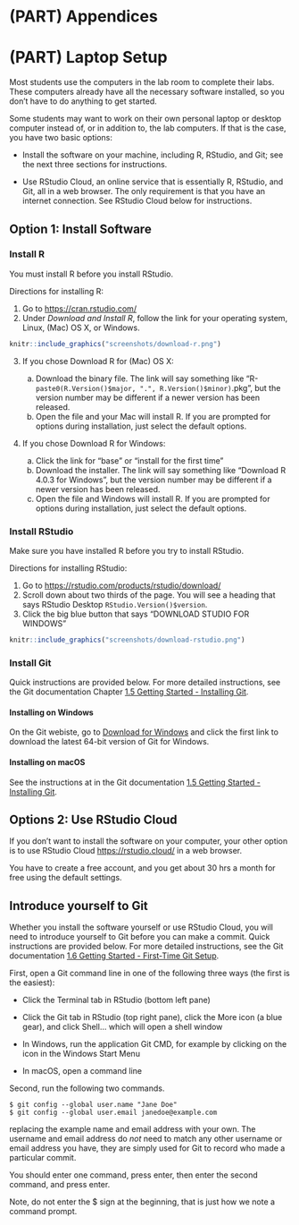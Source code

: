 # (PART) Appendices

# (PART) Laptop Setup

Most students use the computers in the lab room to complete their labs. These computers already have all the necessary software installed, so you don't have to do anything to get started.

Some students may want to work on their own personal laptop or desktop computer instead of, or in addition to, the lab computers. If that is the case, you have two basic options:

-   Install the software on your machine, including R, RStudio, and Git; see the next three sections for instructions.

-   Use RStudio Cloud, an online service that is essentially R, RStudio, and Git, all in a web browser. The only requirement is that you have an internet connection. See RStudio Cloud below for instructions.

## Option 1: Install Software

### Install R

You must install R before you install RStudio.

Directions for installing R:

1.  Go to <https://cran.rstudio.com/>
2.  Under *Download and Install R*, follow the link for your operating system, Linux, (Mac) OS X, or Windows.

```r
knitr::include_graphics("screenshots/download-r.png")
```

3.  If you chose Download R for (Mac) OS X:

    a.  Download the binary file. The link will say something like "R-`paste0(R.Version()$major, ".", R.Version()$minor)`.pkg", but the version number may be different if a newer version has been released.
    b.  Open the file and your Mac will install R. If you are prompted for options during installation, just select the default options.

4.  If you chose Download R for Windows:

    a.  Click the link for "base" or "install for the first time"
    b.  Download the installer. The link will say something like "Download R 4.0.3 for Windows", but the version number may be different if a newer version has been released.
    c.  Open the file and Windows will install R. If you are prompted for options during installation, just select the default options.

### Install RStudio

Make sure you have installed R before you try to install RStudio.

Directions for installing RStudio:

1.  Go to <https://rstudio.com/products/rstudio/download/>
2.  Scroll down about two thirds of the page. You will see a heading that says RStudio Desktop `RStudio.Version()$version`.
3.  Click the big blue button that says "DOWNLOAD STUDIO FOR WINDOWS"

```r
knitr::include_graphics("screenshots/download-rstudio.png")
```

### Install Git

Quick instructions are provided below. For more detailed instructions, see the Git documentation Chapter [1.5 Getting Started - Installing Git](https://git-scm.com/book/en/v2/Getting-Started-Installing-Git).

#### Installing on Windows

On the Git webiste, go to [Download for Windows](https://git-scm.com/download/win) and click the first link to download the latest 64-bit version of Git for Windows.

#### Installing on macOS

See the instructions at in the Git documentation [1.5 Getting Started - Installing Git](https://git-scm.com/book/en/v2/Getting-Started-Installing-Git).

## Options 2:  Use RStudio Cloud

If you don't want to install the software on your computer, your other option is to use RStudio Cloud <https://rstudio.cloud/> in a web browser.

You have to create a free account, and you get about 30 hrs a month for free using the default settings.

## Introduce yourself to Git

Whether you install the software yourself or use RStudio Cloud, you will need to introduce yourself to Git before you can make a commit. Quick instructions are provided below. For more detailed instructions, see the Git documentation [1.6 Getting Started - First-Time Git Setup](https://git-scm.com/book/en/v2/Getting-Started-First-Time-Git-Setup).

First, open a Git command line in one of the following three ways (the first is the easiest):

-   Click the Terminal tab in RStudio (bottom left pane)

-   Click the Git tab in RStudio (top right pane), click the More icon (a blue gear), and click Shell... which will open a shell window

-   In Windows, run the application Git CMD, for example by clicking on the icon in the Windows Start Menu

-   In macOS, open a command line

Second, run the following two commands.

    $ git config --global user.name "Jane Doe"
    $ git config --global user.email janedoe@example.com

replacing the example name and email address with your own. The username and email address do *not* need to match any other username or email address you have, they are simply used for Git to record who made a particular commit.

You should enter one command, press enter, then enter the second command, and press enter.

Note, do not enter the \$ sign at the beginning, that is just how we note a command prompt.
